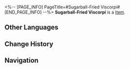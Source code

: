 <%-- [PAGE_INFO]
PageTitle=#Sugarball-Fried Viscorpi#
[END_PAGE_INFO] --%>
{{Item Infobox
|title       = Sugarball-Fried Viscorpi
|id          = 403007
|image       = Item Sugarball-Fried Viscorpi.png
|type        = 
|invCategory = Consumables
|rarity      = 4
|effect      = Upon use, increases Ice DMG of all allies by 35% for the next battle.
|description = Cooked using the flesh of extraterrestrial monsters defeated by Yancui, the chef of Spices Supreme. Viscorpi are a decaying alien civilization that thrives on parasitizing the orifices of primates, such as the ear canals and nasal cavities, to induce hallucinations.
|source1     = [[Omni-Synthesizer]]
|source2     = Spices Supreme
}}
{{Description|1=''"Legend has it that in ancient times, our ancestors fought a long and arduous battle against the viscorpi... Eventually, they went extinct. How did they go extinct? Well, it wasn't because we ate them all, that's for sure."''}}
'''Sugarball-Fried Viscorpi''' is a [[Item]].

==Other Languages==
{{Other Languages
|en   = Sugarball-Fried Viscorpi
|zhs  = 糖球炒视肉
|zht  = 糖球炒視肉
|ja   = 視肉の糖球炒め
|ko   = 시육 설탕 구슬 볶음
|es   = Viscorpus frito con azúcar
|fr   = Boulettes de Viscorpi frites enrobées de sucre
|ru   = Обжаренные в сахарных шариках мясоеды
|th   = Sugarball-Fried Viscorpi
|vi   = Thị Nhục Xào Đường Viên
|de   = Gebratene Viscorpi mit Zuckerbällchen
|id   = Sugarball-Fried Viscorpi
|pt   = Bola de Açúcar Viscorpi Frita
}}

==Change History==
{{Change History|2.0}}

==Navigation==
{{Consumable Navbox}}
